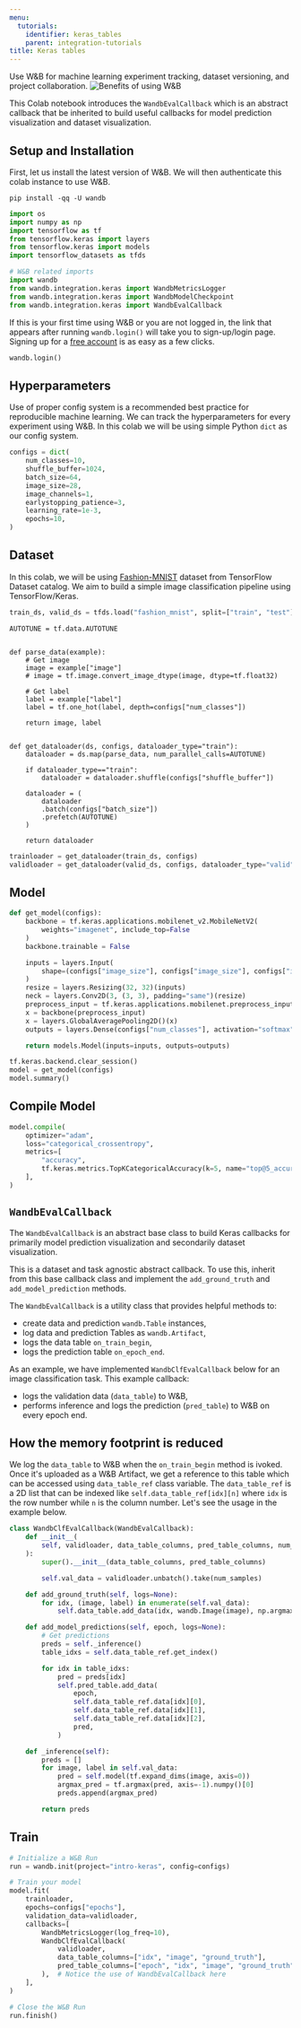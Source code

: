 ```yaml
---
menu:
  tutorials:
    identifier: keras_tables
    parent: integration-tutorials
title: Keras tables
---
```


<Card title="Try in Colab" href="https://colab.research.google.com/github/wandb/examples/blob/master/colabs/keras/Use_WandbEvalCallback_in_your_Keras_workflow.ipynb" icon="python"/>
Use W&B for machine learning experiment tracking, dataset versioning, and project collaboration.

<Frame>
    <img src="/images/tutorials/huggingface-why.png" alt="Benefits of using W&B"  />
</Frame>

This Colab notebook introduces the `WandbEvalCallback` which is an abstract callback that be inherited to build useful callbacks for model prediction visualization and dataset visualization. 

## Setup and Installation

First, let us install the latest version of W&B. We will then authenticate this colab instance to use W&B.


```shell
pip install -qq -U wandb
```


```python
import os
import numpy as np
import tensorflow as tf
from tensorflow.keras import layers
from tensorflow.keras import models
import tensorflow_datasets as tfds

# W&B related imports
import wandb
from wandb.integration.keras import WandbMetricsLogger
from wandb.integration.keras import WandbModelCheckpoint
from wandb.integration.keras import WandbEvalCallback
```

If this is your first time using W&B or you are not logged in, the link that appears after running `wandb.login()` will take you to sign-up/login page. Signing up for a [free account](https://wandb.ai/signup) is as easy as a few clicks.


```python
wandb.login()
```

## Hyperparameters

Use of proper config system is a recommended best practice for reproducible machine learning. We can track the hyperparameters for every experiment using W&B. In this colab we will be using simple Python `dict` as our config system.


```python
configs = dict(
    num_classes=10,
    shuffle_buffer=1024,
    batch_size=64,
    image_size=28,
    image_channels=1,
    earlystopping_patience=3,
    learning_rate=1e-3,
    epochs=10,
)
```

## Dataset

In this colab, we will be using [Fashion-MNIST](https://www.tensorflow.org/datasets/catalog/fashion_mnist) dataset from TensorFlow Dataset catalog. We aim to build a simple image classification pipeline using TensorFlow/Keras.


```python
train_ds, valid_ds = tfds.load("fashion_mnist", split=["train", "test"])
```


```
AUTOTUNE = tf.data.AUTOTUNE


def parse_data(example):
    # Get image
    image = example["image"]
    # image = tf.image.convert_image_dtype(image, dtype=tf.float32)

    # Get label
    label = example["label"]
    label = tf.one_hot(label, depth=configs["num_classes"])

    return image, label


def get_dataloader(ds, configs, dataloader_type="train"):
    dataloader = ds.map(parse_data, num_parallel_calls=AUTOTUNE)

    if dataloader_type=="train":
        dataloader = dataloader.shuffle(configs["shuffle_buffer"])
      
    dataloader = (
        dataloader
        .batch(configs["batch_size"])
        .prefetch(AUTOTUNE)
    )

    return dataloader
```


```python
trainloader = get_dataloader(train_ds, configs)
validloader = get_dataloader(valid_ds, configs, dataloader_type="valid")
```

## Model


```python
def get_model(configs):
    backbone = tf.keras.applications.mobilenet_v2.MobileNetV2(
        weights="imagenet", include_top=False
    )
    backbone.trainable = False

    inputs = layers.Input(
        shape=(configs["image_size"], configs["image_size"], configs["image_channels"])
    )
    resize = layers.Resizing(32, 32)(inputs)
    neck = layers.Conv2D(3, (3, 3), padding="same")(resize)
    preprocess_input = tf.keras.applications.mobilenet.preprocess_input(neck)
    x = backbone(preprocess_input)
    x = layers.GlobalAveragePooling2D()(x)
    outputs = layers.Dense(configs["num_classes"], activation="softmax")(x)

    return models.Model(inputs=inputs, outputs=outputs)
```


```python
tf.keras.backend.clear_session()
model = get_model(configs)
model.summary()
```

## Compile Model


```python
model.compile(
    optimizer="adam",
    loss="categorical_crossentropy",
    metrics=[
        "accuracy",
        tf.keras.metrics.TopKCategoricalAccuracy(k=5, name="top@5_accuracy"),
    ],
)
```

## `WandbEvalCallback`

The `WandbEvalCallback` is an abstract base class to build Keras callbacks for primarily model prediction visualization and secondarily dataset visualization.

This is a dataset and task agnostic abstract callback. To use this, inherit from this base callback class and implement the `add_ground_truth` and `add_model_prediction` methods.

The `WandbEvalCallback` is a utility class that provides helpful methods to:

- create data and prediction `wandb.Table` instances,
- log data and prediction Tables as `wandb.Artifact`,
- logs the data table `on_train_begin`,
- logs the prediction table `on_epoch_end`.

As an example, we have implemented `WandbClfEvalCallback` below for an image classification task. This example callback:
- logs the validation data (`data_table`) to W&B,
- performs inference and logs the prediction (`pred_table`) to W&B on every epoch end.


## How the memory footprint is reduced

We log the `data_table` to W&B when the `on_train_begin` method is ivoked. Once it's uploaded as a W&B Artifact, we get a reference to this table which can be accessed using `data_table_ref` class variable. The `data_table_ref` is a 2D list that can be indexed like `self.data_table_ref[idx][n]` where `idx` is the row number while `n` is the column number. Let's see the usage in the example below.

```python
class WandbClfEvalCallback(WandbEvalCallback):
    def __init__(
        self, validloader, data_table_columns, pred_table_columns, num_samples=100
    ):
        super().__init__(data_table_columns, pred_table_columns)

        self.val_data = validloader.unbatch().take(num_samples)

    def add_ground_truth(self, logs=None):
        for idx, (image, label) in enumerate(self.val_data):
            self.data_table.add_data(idx, wandb.Image(image), np.argmax(label, axis=-1))

    def add_model_predictions(self, epoch, logs=None):
        # Get predictions
        preds = self._inference()
        table_idxs = self.data_table_ref.get_index()

        for idx in table_idxs:
            pred = preds[idx]
            self.pred_table.add_data(
                epoch,
                self.data_table_ref.data[idx][0],
                self.data_table_ref.data[idx][1],
                self.data_table_ref.data[idx][2],
                pred,
            )

    def _inference(self):
        preds = []
        for image, label in self.val_data:
            pred = self.model(tf.expand_dims(image, axis=0))
            argmax_pred = tf.argmax(pred, axis=-1).numpy()[0]
            preds.append(argmax_pred)

        return preds
```

## Train


```python
# Initialize a W&B Run
run = wandb.init(project="intro-keras", config=configs)

# Train your model
model.fit(
    trainloader,
    epochs=configs["epochs"],
    validation_data=validloader,
    callbacks=[
        WandbMetricsLogger(log_freq=10),
        WandbClfEvalCallback(
            validloader,
            data_table_columns=["idx", "image", "ground_truth"],
            pred_table_columns=["epoch", "idx", "image", "ground_truth", "prediction"],
        ),  # Notice the use of WandbEvalCallback here
    ],
)

# Close the W&B Run
run.finish()
```